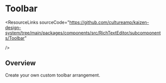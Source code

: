 
<Meta of={ToolbarStories} />

# Toolbar

<ResourceLinks
  sourceCode="https://github.com/cultureamp/kaizen-design-system/tree/main/packages/components/src/RichTextEditor/subcomponents/Toolbar"

/>

<KAIOInstallation exportNames="Toolbar" />

## Overview

Create your own custom toolbar arrangement.

<Canvas of={ToolbarStories.Playground} />
<Controls of={ToolbarStories.Playground} />
